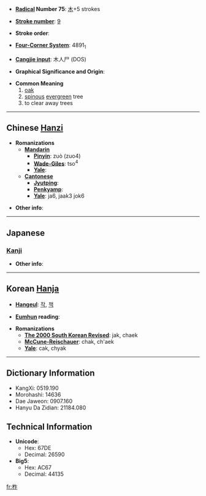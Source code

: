 * '''[[Wiktionary:Chinese radical index| Radical]] Number 75''': [[Wiktionary:Chinese radical index 木|木]]+5 strokes

* '''[[Wiktionary:Chinese total strokes index|Stroke number]]''': [[Wiktionary:Chinese total strokes index 9|9]]

* '''Stroke order''': 

* '''[[Wiktionary:Chinese four corner index|Four-Corner System]]''': 4891<sub>1</sub>

* '''[[Wiktionary:Chinese Cangjie index|Cangjie input]]''': 木人尸 (DOS)

* '''Graphical Significance and Origin''': 

* '''Common Meaning'''
*# [[oak]]
*# [[spinous]] [[evergreen]] tree
*# to clear away trees

----

== Chinese [[Hanzi]] ==

* '''Romanizations'''
** '''[[Mandarin]]'''
*** '''[[Pinyin]]''': zuò (zuo4)
*** '''[[Wade-Giles]]''': tso<sup>4</sup>
*** '''[[Yale]]''': 
** '''[[Cantonese]]'''
*** '''[[Jyutping]]''':
*** '''[[Penkyamp]]''': 
*** '''[[Yale]]''': ja6, jaak3 jok6

* '''Other info''': 

----

==Japanese==
===[[Kanji]]===
{{kanji|on readings=[[さく]] (saku)
|kun readings=[[ははそ]] (hahaso)
}}

* '''Other info''':  

----

== Korean [[Hanja]] ==

* '''[[Hangeul]]''': [[작]], [[책]]

* '''[[Eumhun]] reading''': 

* '''Romanizations'''
** '''[[The 2000 South Korean Revised Romanization|The 2000 South Korean Revised]]''': jak, chaek
** '''[[McCune-Reischauer]]''': chak, ch'aek
** '''[[Yale]]''': cak, chyak

----

== Dictionary Information ==

* KangXi: 0519.190
* Morohashi: 14636
* Dae Jaweon: 0907.160
* Hanyu Da Zidian: 21184.080

== Technical Information ==

* '''Unicode''':
** Hex: 67DE
** Decimal: 26590
* '''Big5''':
** Hex: AC67
** Decimal: 44135

[[fr:柞]]